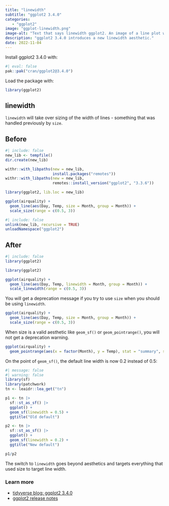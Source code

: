 ```yaml
---
title: "linewidth"
subtitle: "ggplot2 3.4.0"
categories:
   - "ggplot2"
image: "ggplot-linewidth.png"
image-alt: "Text that says linewidth ggplot2. An image of a line plot with lines of varying widths."
description: "ggplot2 3.4.0 introduces a new linewidth aesthetic."
date: 2022-11-04
---
```


Install ggplot2 3.4.0 with:

```r
#| eval: false
pak::pak("cran/ggplot2@3.4.0")
```
Load the package with:

```r
library(ggplot2)
```

## linewidth

`linewidth` will take over sizing of the width of lines - something that was  handled previously by `size`.

::: {.panel-tabset}

## Before

```r
#| include: false
new_lib <- tempfile()
dir.create(new_lib)

withr::with_libpaths(new = new_lib,
                     install.packages("remotes"))
withr::with_libpaths(new = new_lib,
                     remotes::install_version("ggplot2", "3.3.6"))
```

```r
library(ggplot2, lib.loc = new_lib)

ggplot(airquality) +
  geom_line(aes(Day, Temp, size = Month, group = Month)) +
  scale_size(range = c(0.5, 3))
```

```r
#| include: false
unlink(new_lib, recursive = TRUE)
unloadNamespace("ggplot2")
```

## After

```r
#| include: false
library(ggplot2)
```

```r
library(ggplot2)

ggplot(airquality) +
  geom_line(aes(Day, Temp, linewidth = Month, group = Month)) +
  scale_linewidth(range = c(0.5, 3))
```

:::

You will get a deprecation message if you try to use `size` when you should be using `linewidth`.

```r
ggplot(airquality) +
  geom_line(aes(Day, Temp, size = Month, group = Month)) +
  scale_size(range = c(0.5, 3))
```

When size is a valid aesthetic like `geom_sf()` or `geom_pointrange()`, you will not get a deprecation warning.

```r
ggplot(airquality) +
  geom_pointrange(aes(x = factor(Month), y = Temp), stat = "summary", size = 2)
```

On the point of `geom_sf()`, the default line width is now 0.2 instead of 0.5:

```r
#| message: false
#| warning: false
library(sf)
library(patchwork)
tn <- leaidr::lea_get("tn")

p1 <- tn |> 
  sf::st_as_sf() |> 
  ggplot() +
  geom_sf(linewidth = 0.5) + 
  ggtitle("Old default")

p2 <- tn |> 
  sf::st_as_sf() |> 
  ggplot() +
  geom_sf(linewidth = 0.2) + 
  ggtitle("New default")

p1/p2
```
The switch to `linewidth` goes beyond aesthetics and targets everything that used size to target line width.

### Learn more

* [tidyverse blog: ggplot2 3.4.0](https://www.tidyverse.org/blog/2022/11/ggplot2-3-4-0/)
* [ggplot2 release notes](https://ggplot2.tidyverse.org/news/index.html)